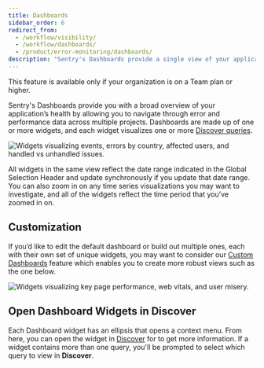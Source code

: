 ```yaml
---
title: Dashboards
sidebar_order: 6
redirect_from:
  - /workflow/visibility/
  - /workflow/dashboards/
  - /product/error-monitoring/dashboards/
description: "Sentry's Dashboards provide a single view of your application's health, including the ability to navigate issues and performance across multiple projects."
---
```


<Note>

This feature is available only if your organization is on a Team plan or higher.

</Note>

Sentry's <SandboxLink scenario="dashboards" projectSlug="react">Dashboards</SandboxLink> provide you with a broad overview of your application’s health by allowing you to navigate through error and performance data across multiple projects. Dashboards are made up of one or more widgets, and each widget visualizes one or more [Discover queries](/product/discover-queries/).

![Widgets visualizing events, errors by country, affected users, and handled vs unhandled issues.](dashboard-default.png)

All widgets in the same view reflect the date range indicated in the Global Selection Header and update synchronously if you update that date range. You can also zoom in on any time series visualizations you may want to investigate, and all of the widgets reflect the time period that you’ve zoomed in on.

## Customization

If you’d like to edit the default dashboard or build out multiple ones, each with their own set of unique widgets, you may want to consider our [Custom Dashboards](/product/dashboards/custom-dashboards/) feature which enables you to create more robust views such as the one below.

![Widgets visualizing key page performance, web vitals, and user misery.](dashboard-custom.png)

## Open Dashboard Widgets in Discover

Each <SandboxLink scenario="dashboards" projectSlug="react">Dashboard</SandboxLink> widget has an ellipsis that opens a context menu. From here, you can open the widget in [Discover](/product/discover-queries/) for to get more information. If a widget contains more than one query, you'll be prompted to select which query to view in **Discover**.
